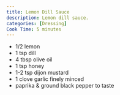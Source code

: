 ```yaml
---
title: Lemon Dill Sauce
description: Lemon dill sauce.
categories: [Dressing]
Cook Time: 5 minutes
---
```


* 1/2 lemon
* 1 tsp dill
* 4 tbsp olive oil
* 1 tsp honey
* 1-2 tsp dijon mustard
* 1 clove garlic finely minced
* paprika & ground black pepper to taste
